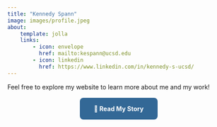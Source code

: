 ```yaml
---
title: "Kennedy Spann"
image: images/profile.jpeg
about:
    template: jolla
    links:
        - icon: envelope
          href: mailto:kespann@ucsd.edu
        - icon: linkedin
          href: https://www.linkedin.com/in/kennedy-s-ucsd/
---
```


Feel free to explore my website to learn more about me and my work!


<div style="text-align: center; margin-top: 2rem;">
  <a href="mystory.qmd" style="padding: 1rem 2rem; background-color: #336896; color: white; text-decoration: none; border-radius: 8px; font-weight: bold;">
    📖 Read My Story
  </a>
</div>
